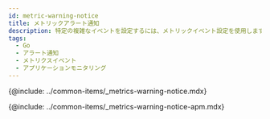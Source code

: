 ```yaml
---
id: metric-warning-notice
title: メトリックアラート通知
description: 特定の複雑なイベントを設定するには、メトリックイベント設定を使用します。
tags:
  - Go
  - アラート通知
  - メトリクスイベント
  - アプリケーションモニタリング
---
```


{@include: ../common-items/_metrics-warning-notice.mdx} 

{@include: ../common-items/_metrics-warning-notice-apm.mdx} 
